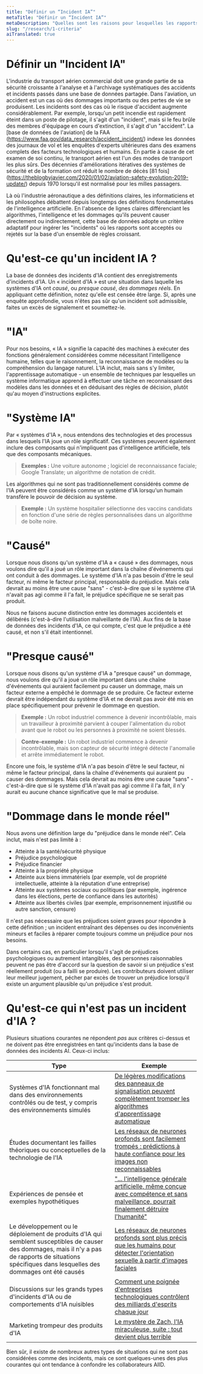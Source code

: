 ```yaml
---
title: "Définir un “Incident IA”"
metaTitle: "Définir un “Incident IA”"
metaDescription: "Quelles sont les raisons pour lesquelles les rapports d'incidents sont ou ne sont pas acceptés dans la base de données des incidents AI ?"
slug: "/research/1-criteria"
aiTranslated: true
---
```


# Définir un "Incident IA"

L'industrie du transport aérien commercial doit une grande partie de sa sécurité croissante à l'analyse et à l'archivage systématiques des accidents et incidents passés dans une base de données partagée. Dans l'aviation, un accident est un cas où des dommages importants ou des pertes de vie se produisent. Les incidents sont des cas où le risque d'accident augmente considérablement. Par exemple, lorsqu'un petit incendie est rapidement éteint dans un poste de pilotage, il s'agit d'un "incident", mais si le feu brûle des membres d'équipage en cours d'extinction, il s'agit d'un "accident". La [base de données de l'aviation] de la FAA (https://www.faa.gov/data_research/accident_incident/) indexe les données des journaux de vol et les enquêtes d'experts ultérieures dans des examens complets des facteurs technologiques et humains. En partie à cause de cet examen de soi continu, le transport aérien est l'un des modes de transport les plus sûrs. Des décennies d'améliorations itératives des systèmes de sécurité et de la formation ont réduit le nombre de décès [81 fois] (https://theblogbyjavier.com/2020/01/02/aviation-safety-evolution-2019-update/) depuis 1970 lorsqu'il est normalisé pour les milles passagers.

Là où l'industrie aéronautique a des définitions claires, les informaticiens et les philosophes débattent depuis longtemps des définitions fondamentales de l'intelligence artificielle. En l'absence de lignes claires différenciant les algorithmes, l'intelligence et les dommages qu'ils peuvent causer directement ou indirectement, cette base de données adopte un critère adaptatif pour ingérer les "incidents" où les rapports sont acceptés ou rejetés sur la base d'un ensemble de règles croissant.

# Qu'est-ce qu'un incident IA ?

La base de données des incidents d'IA contient des enregistrements d'incidents d'IA. Un « incident d'IA » est une situation dans laquelle les systèmes d'IA ont _causé_, ou _presque causé_, _des dommages réels_. En appliquant cette définition, notez qu'elle est censée être large. Si, après une enquête approfondie, vous n'êtes pas sûr qu'un incident soit admissible, faites un excès de signalement et soumettez-le.

# "IA"

Pour nos besoins, « IA » signifie la capacité des machines à exécuter des fonctions généralement considérées comme nécessitant l'intelligence humaine, telles que le raisonnement, la reconnaissance de modèles ou la compréhension du langage naturel. L'IA inclut, mais sans s'y limiter, l'apprentissage automatique - un ensemble de techniques par lesquelles un système informatique apprend à effectuer une tâche en reconnaissant des modèles dans les données et en déduisant des règles de décision, plutôt qu'au moyen d'instructions explicites.

# "Système IA"

Par « systèmes d'IA », nous entendons des technologies et des processus dans lesquels l'IA joue un rôle significatif. Ces systèmes peuvent également inclure des composants qui n'impliquent pas d'intelligence artificielle, tels que des composants mécaniques.

> **Exemples :** Une voiture autonome ; logiciel de reconnaissance faciale; Google Translate; un algorithme de notation de crédit.

Les algorithmes qui ne sont pas traditionnellement considérés comme de l'IA peuvent être considérés comme un système d'IA lorsqu'un humain transfère le pouvoir de décision au système.

> **Exemple :** Un système hospitalier sélectionne des vaccins candidats en fonction d'une série de règles personnalisées dans un algorithme de boîte noire.

# "Causé"

Lorsque nous disons qu'un système d'IA a « causé » des dommages, nous voulons dire qu'il a joué un rôle important dans la chaîne d'événements qui ont conduit à des dommages. Le système d'IA n'a pas besoin d'être le seul facteur, ni même le facteur principal, responsable du préjudice. Mais cela devrait au moins être une cause "sans" - c'est-à-dire que si le système d'IA n'avait pas agi comme il l'a fait, le préjudice spécifique ne se serait pas produit.

Nous ne faisons aucune distinction entre les dommages accidentels et délibérés (c'est-à-dire l'utilisation malveillante de l'IA). Aux fins de la base de données des incidents d'IA, ce qui compte, c'est que le préjudice a été causé, et non s'il était intentionnel.

# "Presque causé"

Lorsque nous disons qu'un système d'IA a "presque causé" un dommage, nous voulons dire qu'il a joué un rôle important dans une chaîne d'événements qui auraient facilement pu causer un dommage, mais un facteur externe a empêché le dommage de se produire. Ce facteur externe devrait être indépendant du système d'IA et ne devrait pas avoir été mis en place spécifiquement pour prévenir le dommage en question.

> **Exemple :** Un robot industriel commence à devenir incontrôlable, mais un travailleur à proximité parvient à couper l'alimentation du robot avant que le robot ou les personnes à proximité ne soient blessés.

> **Contre-exemple :** Un robot industriel commence à devenir incontrôlable, mais son capteur de sécurité intégré détecte l'anomalie et arrête immédiatement le robot.

Encore une fois, le système d'IA n'a pas besoin d'être le seul facteur, ni même le facteur principal, dans la chaîne d'événements qui auraient pu causer des dommages. Mais cela devrait au moins être une cause "sans" - c'est-à-dire que si le système d'IA n'avait pas agi comme il l'a fait, il n'y aurait eu aucune chance significative que le mal se produise.

# "Dommage dans le monde réel"

Nous avons une définition large du "préjudice dans le monde réel". Cela inclut, mais n'est pas limité à :

* Atteinte à la santé/sécurité physique
* Préjudice psychologique
* Préjudice financier
* Atteinte à la propriété physique
* Atteinte aux biens immatériels (par exemple, vol de propriété intellectuelle, atteinte à la réputation d'une entreprise)
* Atteinte aux systèmes sociaux ou politiques (par exemple, ingérence dans les élections, perte de confiance dans les autorités)
* Atteinte aux libertés civiles (par exemple, emprisonnement injustifié ou autre sanction, censure)

Il n'est pas nécessaire que les préjudices soient graves pour répondre à cette définition ; un incident entraînant des dépenses ou des inconvénients mineurs et faciles à réparer compte toujours comme un préjudice pour nos besoins.

Dans certains cas, en particulier lorsqu'il s'agit de préjudices psychologiques ou autrement intangibles, des personnes raisonnables peuvent ne pas être d'accord sur la question de savoir si un préjudice s'est réellement produit (ou a failli se produire). Les contributeurs doivent utiliser leur meilleur jugement, pécher par excès de trouver un préjudice lorsqu'il existe un argument plausible qu'un préjudice s'est produit.

# Qu'est-ce qui n'est pas un incident d'IA ?

Plusieurs situations courantes ne répondent _pas_ aux critères ci-dessus et ne doivent pas être enregistrées en tant qu'incidents dans la base de données des incidents AI. Ceux-ci inclus:

| Type                                                                                                                                                  | Exemple                                                                                                                                                                                                                    |
|-------------------------------------------------------------------------------------------------------------------------------------------------------|----------------------------------------------------------------------------------------------------------------------------------------------------------------------------------------------------------------------------|
| Systèmes d'IA fonctionnant mal dans des environnements contrôlés ou de test, y compris des environnements simulés                                                     | [De légères modifications des panneaux de signalisation peuvent complètement tromper les algorithmes d'apprentissage automatique](https://spectrum.ieee.org/cars-that-think/transportation/sensors/slight-street-sign-modifications-can-fool-machine-learning-algorithms) |
| Études documentant les failles théoriques ou conceptuelles de la technologie de l'IA                                                                                  | [Les réseaux de neurones profonds sont facilement trompés : prédictions à haute confiance pour les images non reconnaissables](https://www.cv-foundation.org/openaccess/content_cvpr_2015/html/Nguyen_Deep_Neural_Networks_2015_CVPR_paper.html)          |
| Expériences de pensée et exemples hypothétiques                                                                                                         | ["... l'intelligence générale artificielle, même conçue avec compétence et sans malveillance, pourrait finalement détruire l'humanité"](https://www.lesswrong.com/tag/paperclip-maximizer)                                             |
| Le développement ou le déploiement de produits d'IA qui semblent susceptibles de causer des dommages, mais il n'y a pas de rapports de situations spécifiques dans lesquelles des dommages ont été causés | [Les réseaux de neurones profonds sont plus précis que les humains pour détecter l'orientation sexuelle à partir d'images faciales](https://osf.io/zn79k/)                                                                                             |
| Discussions sur les grands types d'incidents d'IA ou de comportements d'IA nuisibles                                                                                    | [Comment une poignée d'entreprises technologiques contrôlent des milliards d'esprits chaque jour](https://www.ted.com/talks/tristan_harris_how_a_handful_of_tech_companies_control_billions_of_minds_every_day)                                        |
| Marketing trompeur des produits d'IA                                                                                                                   | [Le mystère de Zach, l'IA miraculeuse, suite : tout devient plus terrible](https://thespinoff.co.nz/the-best-of/09-03-2018/the-mystery-of-zach-the-miracle-ai-continued-it-all-just-gets-terribler/)                      |

Bien sûr, il existe de nombreux autres types de situations qui ne sont pas considérées comme des incidents, mais ce sont quelques-unes des plus courantes qui ont tendance à confondre les collaborateurs AIID.



